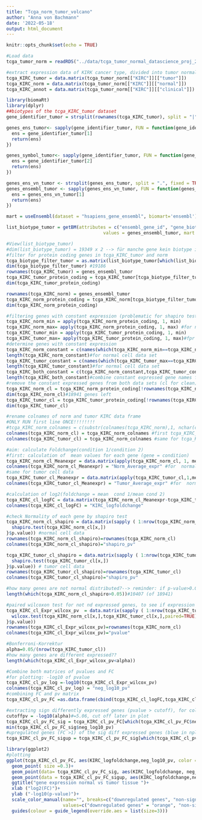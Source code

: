 ```yaml
---
title: "Tcga_norm_tumor_volcano"
author: "Anna von Bachmann"
date: '2022-05-18'
output: html_document
---
```


```r
knitr::opts_chunk$set(echo = TRUE)
```
```r
#Load data
tcga_tumor_norm = readRDS("../data/tcga_tumor_normal_datascience_proj_2022.RDS")
```

```r
#extract expression data of KIRK cancer type, divided into tumor normal and annotation data, one data frame each
tcga_KIRC_tumor = data.matrix(tcga_tumor_norm[["KIRC"]][["tumor"]])
tcga_KIRC_norm = data.matrix(tcga_tumor_norm[["KIRC"]][["normal"]])
tcga_KIRC_annot = data.matrix(tcga_tumor_norm[["KIRC"]][["clinical"]])
```

```r

library(biomaRt)
library(dplyr)
##biotypes of the tcga_KIRC_tumor dataset
gene_identifier_tumor = strsplit(rownames(tcga_KIRC_tumor), split = "|", fixed = TRUE)

genes_ens_tumor<- sapply(gene_identifier_tumor, FUN = function(gene_identifier_tumor){
  ens = gene_identifier_tumor[1]
  return(ens)
})

genes_symbol_tumor<- sapply(gene_identifier_tumor, FUN = function(gene_identifier_tumor){
  ens = gene_identifier_tumor[2]
  return(ens)
})

genes_ens_vn_tumor <- strsplit(genes_ens_tumor, split = ".", fixed = TRUE)
genes_ensembl_tumor <- sapply(genes_ens_vn_tumor, FUN = function(genes_ens_vn_tumor){
  ens = genes_ens_vn_tumor[1]
  return(ens)
})

mart = useEnsembl(dataset = "hsapiens_gene_ensembl", biomart='ensembl')

list_biotype_tumor = getBM(attributes = c("ensembl_gene_id", "gene_biotype"), filters = "ensembl_gene_id", 
                                    values = genes_ensembl_tumor, mart = mart, useCache = FALSE)

#View(list_biotype_tumor)
#dim(list_biotype_tumor) = 19349 x 2 --> für manche gene kein biotype in der datenbank, Lösung überlegen?
#filter for protein coding genes in tcga_KIRC_tumor and norm
tcga_biotype_filter_tumor = as.matrix(list_biotype_tumor[which(list_biotype_tumor$gene_biotype=="protein_coding"),])
dim(tcga_biotype_filter_tumor) #19186
rownames(tcga_KIRC_tumor) = genes_ensembl_tumor
tcga_KIRC_tumor_protein_coding = tcga_KIRC_tumor[tcga_biotype_filter_tumor[,1],]
dim(tcga_KIRC_tumor_protein_coding)

rownames(tcga_KIRC_norm) = genes_ensembl_tumor
tcga_KIRC_norm_protein_coding = tcga_KIRC_norm[tcga_biotype_filter_tumor[,1],]
dim(tcga_KIRC_norm_protein_coding)


``` 

```r
#filtering genes with constant expression (problematic for shapiro test (no normality of the data of constant values) and hence ttest (only usable for normal distributed data))
tcga_KIRC_norm_min = apply(tcga_KIRC_norm_protein_coding, 1, min)
tcga_KIRC_norm_max= apply(tcga_KIRC_norm_protein_coding, 1, max) #for normal cell data set
tcga_KIRC_tumor_min = apply(tcga_KIRC_tumor_protein_coding, 1, min)
tcga_KIRC_tumor_max= apply(tcga_KIRC_tumor_protein_coding, 1, max)#fpr tumor cell data set
#determine genes with constant expression
tcga_KIRC_norm_constant = c(names(which(tcga_KIRC_norm_min==tcga_KIRC_norm_max)))
length(tcga_KIRC_norm_constant)#for normal cell data set
tcga_KIRC_tumor_constant = c(names(which(tcga_KIRC_tumor_max==tcga_KIRC_tumor_min)))
length(tcga_KIRC_tumor_constant)#for normal cell data set
tcga_KIRC_both_constant = c(tcga_KIRC_norm_constant,tcga_KIRC_tumor_constant)
length(tcga_KIRC_both_constant)#combine constant expressed gene names from normal and tumor data set as these genes have to be removed from both data sets
#remove the constant expressed genes from both data sets (cl for clean)
tcga_KIRC_norm_cl = tcga_KIRC_norm_protein_coding[!rownames(tcga_KIRC_norm_protein_coding) %in% tcga_KIRC_both_constant,]
dim(tcga_KIRC_norm_cl)#18941 genes left
tcga_KIRC_tumor_cl = tcga_KIRC_tumor_protein_coding[!rownames(tcga_KIRC_tumor_protein_coding) %in% tcga_KIRC_both_constant,]
dim(tcga_KIRC_tumor_cl)

```


```r
#rename colnames of norm and tumor KIRC data frame
#ONLY RUN first line ONCE!!!!!!!!
#tcga_KIRC_norm_colnames = c(substr(colnames(tcga_KIRC_norm),1, nchar(colnames(tcga_KIRC_norm))-3))
colnames(tcga_KIRC_norm_cl) = tcga_KIRC_norm_colnames #first tcga_KIRC_norm
colnames(tcga_KIRC_tumor_cl) = tcga_KIRC_norm_colnames #same for tcga_KIRC_tumor

```


```r
#aim: calculate Foldchange(condition 1/condition 2)
#first: calculation of  mean values for each gene (gene = condition)
tcga_KIRC_norm_cl_Meanexpr = data.matrix(apply(tcga_KIRC_norm_cl, 1, mean))
colnames(tcga_KIRC_norm_cl_Meanexpr) = "Norm_Average_expr" #for  normal cell data
#same for tumor cell data
tcga_KIRC_tumor_cl_Meanexpr = data.matrix(apply(tcga_KIRC_tumor_cl,1,mean))
colnames(tcga_KIRC_tumor_cl_Meanexpr) = "Tumor_Average_expr" #for  normal cell data

#calculation of log2(foldchange = mean  cond 1/mean cond 2)
tcga_KIRC_cl_logFC = data.matrix(tcga_KIRC_norm_cl_Meanexpr-tcga_KIRC_tumor_cl_Meanexpr)
colnames(tcga_KIRC_cl_logFC) = "KIRC_logfoldchange"

```


```r
#check Normality of each gene by shapiro test
tcga_KIRC_norm_cl_shapiro = data.matrix(sapply ( 1:nrow(tcga_KIRC_norm_cl), function (x) {
  shapiro.test(tcga_KIRC_norm_cl[x,])
}$p.value)) #normal cell data
rownames(tcga_KIRC_norm_cl_shapiro)=rownames(tcga_KIRC_norm_cl)
colnames(tcga_KIRC_norm_cl_shapiro)="shapiro_pv"

tcga_KIRC_tumor_cl_shapiro = data.matrix(sapply ( 1:nrow(tcga_KIRC_tumor_cl), function (x) {
  shapiro.test(tcga_KIRC_tumor_cl[x,])
}$p.value)) # tumor cell data 
rownames(tcga_KIRC_tumor_cl_shapiro)=rownames(tcga_KIRC_tumor_cl)
colnames(tcga_KIRC_tumor_cl_shapiro)="shapiro_pv"

#how many genes are not normal distributed?--> reminder: if p-value>0.05, then not normal distributed
length(which(tcga_KIRC_norm_cl_shapiro>0.05))#10407 (of 18941)

```


```r
#paired wilcoxon test for not nd expressed genes, to see if expression differs significant 
tcga_KIRC_cl_Expr_wilcox_pv  = data.matrix(sapply ( 1:nrow(tcga_KIRC_tumor_cl),function (x) {
  wilcox.test(tcga_KIRC_norm_cl[x,],tcga_KIRC_tumor_cl[x,],paired=TRUE)
}$p.value))
rownames(tcga_KIRC_cl_Expr_wilcox_pv)=rownames(tcga_KIRC_norm_cl)
colnames(tcga_KIRC_cl_Expr_wilcox_pv)="pvalue"

#Bonferroni-Korrektur
alpha=0.05/(nrow(tcga_KIRC_tumor_cl))
#how many genes are different expressed??
length(which(tcga_KIRC_cl_Expr_wilcox_pv<alpha))

```


```r
#Combine both matrices of pvalues and FC
#for plotting: -log10 of pvalue
tcga_KIRC_cl_pv_log =-log10(tcga_KIRC_cl_Expr_wilcox_pv)
colnames(tcga_KIRC_cl_pv_log) = "neg_log10_pv"
#combining FC and pv matrix
tcga_KIRC_cl_pv_FC =as.data.frame(cbind(tcga_KIRC_cl_logFC,tcga_KIRC_cl_pv_log))
```

```r
#extracting sign differently expressed genes (pvalue > cutoff), for coloring in volcano plot ---> will later be orange
cutoffpv = -log10(alpha)#=5.06, cut off later in plot 
tcga_KIRC_cl_pv_FC_sig = tcga_KIRC_cl_pv_FC[which(tcga_KIRC_cl_pv_FC$neg_log10_pv>cutoffpv),]
min(tcga_KIRC_cl_pv_FC_sig$neg_log10_pv)
#upregulated genes (FC >1) of the sig diff expressed genes (blue in nplot)
tcga_KIRC_cl_pv_FC_sigup = tcga_KIRC_cl_pv_FC_sig[which(tcga_KIRC_cl_pv_FC_sig$KIRC_logfoldchange>0),]
```


```r

library(ggplot2)
#plotting
ggplot(tcga_KIRC_cl_pv_FC, aes(KIRC_logfoldchange,neg_log10_pv, color = "non-significant genes"))+
  geom_point( size =0.3)+
  geom_point(data= tcga_KIRC_cl_pv_FC_sig, aes(KIRC_logfoldchange, neg_log10_pv, color = "downregulated genes"), size=0.3, color = "orange")+
  geom_point(data = tcga_KIRC_cl_pv_FC_sigup, aes(KIRC_logfoldchange,neg_log10_pv, color = "upregulated genes"), size=0.3, color = "blue")+
  ggtitle("gene expression normal vs tumor tissue ")+
  xlab ("log2(FC)")+
  ylab ("-log10(p-value)")+
  scale_color_manual(name="", breaks=c("downregulated genes", "non-significant genes", "upregulated genes"),
                     values=c("downregulated genes" = "orange", "non-significant genes" = "black", "upregulated genes" = "blue"))+
  guides(colour = guide_legend(override.aes = list(size=3)))


```